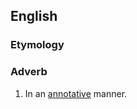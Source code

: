 ==English==

===Etymology===
{{suffix|en|annotative|ly}}

===Adverb===
{{en-adv}}

# In an [[annotative]] manner.